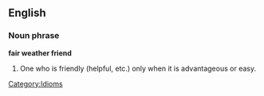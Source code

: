 ==English==

===Noun phrase===
'''fair weather friend'''
#One who is friendly (helpful, etc.) only when it is advantageous or easy. 

[[Category:Idioms]]